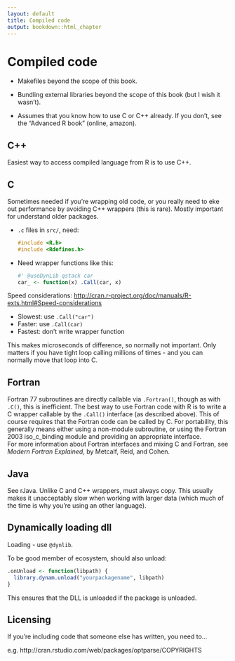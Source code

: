 ```yaml
---
layout: default
title: Compiled code
output: bookdown::html_chapter
---
```


# Compiled code {#src}

* Makefiles beyond the scope of this book. 

* Bundling external libraries beyond the scope of this book (but I wish it 
  wasn't).

* Assumes that you know how to use C or C++ already. If you don't, see the 
  "Advanced R book" (online, amazon).

## C++

Easiest way to access compiled language from R is to use C++.

## C

Sometimes needed if you're wrapping old code, or you really need to eke out performance by avoiding C++ wrappers (this is rare). Mostly important for understand older packages.

*   `.c` files in `src/`, need:

    ```c
    #include <R.h>
    #include <Rdefines.h>
    ```

*  Need wrapper functions like this:

    ```r
    #' @useDynLib qstack car
    car_ <- function(x) .Call(car, x)
    ```

Speed considerations: <http://cran.r-project.org/doc/manuals/R-exts.html#Speed-considerations>

* Slowest: use `.Call("car")`
* Faster: use `.Call(car)`
* Fastest: don't write wrapper function

This makes microseconds of difference, so normally not important. Only matters if you have tight loop calling millions of times - and you can normally move that loop into C.

## Fortran

Fortran 77 subroutines are directly callable via `.Fortran()`, though as with `.C()`, this is inefficient.  The best way to use
Fortran code with R is to write a C wrapper callable by the `.Call()` interface (as described above).  This of course 
requires that the Fortran code can be called by C.  For portability, this generally means either using a non-module
subroutine, or using the Fortran 2003 iso_c_binding module and providing an appropriate interface.  
For more information about Fortran interfaces and mixing C and Fortran, see *Modern Fortran Explained*, by Metcalf, Reid, and Cohen.

## Java

See rJava.  Unlike C and C++ wrappers, must always copy. This usually makes it unacceptably slow when working with larger data (which much of the time is why you're using an other language).

## Dynamically loading dll

Loading - use `@dynlib`.  

To be good member of ecosystem, should also unload:

```r
.onUnload <- function(libpath) {
  library.dynam.unload("yourpackagename", libpath)
}
```

This ensures that the DLL is unloaded if the package is unloaded.

## Licensing

If you're including code that someone else has written, you need to...

e.g. http://cran.rstudio.com/web/packages/optparse/COPYRIGHTS
